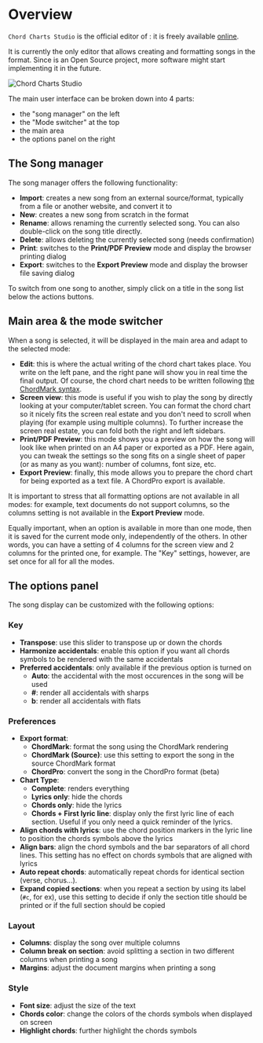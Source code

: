 
# Overview

`Chord Charts Studio` is the official editor of <CM />: it is freely available [online](http://chords-chart-studio.netlify.app).

It is currently the only editor that allows creating and formatting songs in the <CM /> format.
Since <CM /> is an Open Source project, more software might start implementing it in the future.

![Chord Charts Studio](./assets/ccs1.png)

The main user interface can be broken down into 4 parts:

- the "song manager" on the left
- the "Mode switcher" at the top
- the main area
- the options panel on the right

## The Song manager

The song manager offers the following functionality:

- **Import**: creates a new song from an external source/format, typically from a file or another website, and convert it to <CM />
- **New**: creates a new song from scratch in the <CM/> format
- **Rename**: allows renaming the currently selected song. You can also double-click on the song title directly.
- **Delete**: allows deleting the currently selected song (needs confirmation)
- **Print**: switches to the **Print/PDF Preview** mode and display the browser printing dialog
- **Export**: switches to the **Export Preview** mode and display the browser file saving dialog

To switch from one song to another, simply click on a title in the song list below the actions buttons.

## Main area & the mode switcher

When a song is selected, it will be displayed in the main area and adapt to the selected mode:

- **Edit**: this is where the actual writing of the chord chart takes place. 
You write on the left pane, and the right pane will show you in real time the final output.
Of course, the chord chart needs to be written following [the ChordMark syntax](/docs/getting-started).
- **Screen view**: this mode is useful if you wish to play the song by directly looking at your computer/tablet screen.
You can format the chord chart so it nicely fits the screen real estate and you don't need to scroll when playing (for example using multiple columns).
To further increase the screen real estate, you can fold both the right and left sidebars.
- **Print/PDF Preview**: this mode shows you a preview on how the song will look like when printed on an A4 paper or exported as a PDF. 
Here again, you can tweak the settings so the song fits on a single sheet of paper (or as many as you want): number of columns, font size, etc.
- **Export Preview**: finally, this mode allows you to prepare the chord chart for being exported as a text file. A ChordPro export is available.

It is important to stress that all formatting options are not available in all modes: 
for example, text documents do not support columns, so the columns setting is not available in the **Export Preview** mode.

Equally important, when an option is available in more than one mode, then it is saved for the current mode only, independently of the others. 
In other words, you can have a setting of 4 columns for the screen view and 2 columns for the printed one, for example.
The "Key" settings, however, are set once for all for all the modes.

## The options panel

The song display can be customized with the following options:

### Key

- **Transpose**: use this slider to transpose up or down the chords
- **Harmonize accidentals**: enable this option if you want all chords symbols to be rendered with the same accidentals
- **Preferred accidentals**: only available if the previous option is turned on
    - **Auto**: the accidental with the most occurences in the song will be used 
    - **#**: render all accidentals with sharps
    - **b**: render all accidentals with flats
    
### Preferences

- **Export format**: 
    - **ChordMark**: format the song using the ChordMark rendering
    - **ChordMark (Source)**: use this setting to export the song in the source ChordMark format
    - **ChordPro**: convert the song in the ChordPro format (beta)
- **Chart Type**:
    - **Complete**: renders everything
    - **Lyrics only**: hide the chords
    - **Chords only**: hide the lyrics
    - **Chords + First lyric line**: display only the first lyric line of each section. Useful if you only need a quick reminder of the lyrics.
- **Align chords with lyrics**: use the chord position markers in the lyric line to position the chords symbols above the lyrics
- **Align bars**: align the chord symbols and the bar separators of all chord lines. This setting has no effect on chords symbols that are aligned with lyrics
- **Auto repeat chords**: automatically repeat chords for identical section (verse, chorus...).
- **Expand copied sections**: when you repeat a section by using its label (`#c`, for ex), 
use this setting to decide if only the section title should be printed or if the full section should be copied

### Layout

- **Columns**: display the song over multiple columns
- **Column break on section**: avoid splitting a section in two different columns when printing a song
- **Margins**: adjust the document margins when printing a song

### Style

- **Font size**: adjust the size of the text
- **Chords color**: change the colors of the chords symbols when displayed on screen
- **Highlight chords**: further highlight the chords symbols

